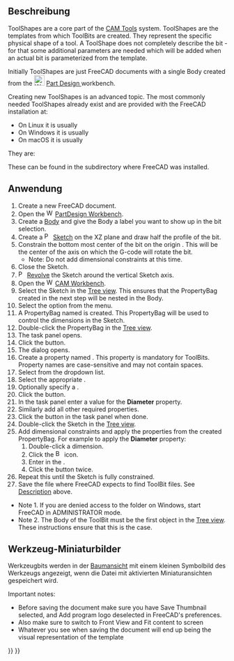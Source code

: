 <languages/>

{{Docnav
|[[CAM_Tools/de|Werkzeuge]]
|[[CAM_ToolBit/de|Werkzeugbit]]
|[[CAM_Workbench/de|CAM]]
|IconL=
|IconR=
|IconC=Workbench_CAM.svg
}}

{{TOCright}}

<span id="Description"></span>
==Beschreibung==

ToolShapes are a core part of the [[CAM_Tools|CAM Tools]] system. ToolShapes are the templates from which ToolBits are created. They represent the specific physical shape of a tool. A ToolShape does not completely describe the bit - for that some additional parameters are needed which will be added when an actual bit is parameterized from the template.

Initially ToolShapes are just FreeCAD documents with a single Body created from the [[Image:Workbench_PartDesign.svg|24px|link=PartDesign_Workbench]] [[PartDesign_Workbench|Part Design ]] workbench. 

Creating new ToolShapes is an advanced topic. The most commonly needed ToolShapes already exist and are provided with the FreeCAD installation at:

* On Linux it is usually {{incode|/usr/lib64/FreeCAD/Mod/CAM/Tools/Shape}}
* On Windows it is usually {{incode|C:\Program Files\FreeCAD\Mod\CAM\Tools\Shape}}
* On macOS it is usually {{incode|/Applications/FreeCAD.app/Contents/Resources/Mod/CAM/Tools/Shape}}

They are:
: {{FileName|ballend.fcstd}}
: {{FileName|bullnose.fcstd}}
: {{FileName|chamfer.fcstd}}
: {{FileName|drill.fcstd}}
: {{FileName|endmill.fcstd}}
: {{FileName|probe.fcstd}}
: {{FileName|slittingsaw.fcstd}}
: {{FileName|thread-mill.fcstd}}  
: {{FileName|v-bit.fcstd}}
      
These can be found in the {{FileName|Mod/CAM/Tools/Shape/}} subdirectory where FreeCAD was installed.

<span id="Usage"></span>
==Anwendung==

# Create a new FreeCAD document.
# Open the [[Image:Workbench_PartDesign.svg|16px]] [[PartDesign_Workbench|PartDesign Workbench]].
# Create a [[PartDesign_Body|Body]] and give the Body a label you want to show up in the bit selection.
# Create a [[Image:PartDesign_NewSketch.svg|16px]] [[PartDesign_NewSketch|Sketch]] on the XZ plane and draw half the profile of the bit.
# Constrain the bottom most center of the bit on the origin {{incode|(0,0)}}. This will be the center of the axis on which the G-code will rotate the bit.
#* Note: Do not add dimensional constraints at this time.
# Close the Sketch.
# [[Image:PartDesign_Revolution.svg|16px]] [[PartDesign_Revolution|Revolve]] the Sketch around the vertical Sketch axis.
# Open the [[Image:Workbench_CAM.svg|16px]] [[CAM_Workbench|CAM Workbench]].
# Select the Sketch in the [[Tree_view|Tree view]]. This ensures that the PropertyBag created in the next step will be nested in the Body.
# Select the {{MenuCommand|CAM → Utils → PropertyBag}} option from the menu.
# A PropertyBag named {{Value|Attributes}} is created. This PropertyBag will be used to control the dimensions in the Sketch.
# Double-click the PropertyBag in the [[Tree_view|Tree view]].
# The {{MenuCommand|Property Bag}} task panel opens.
# Click the {{Button|Add...}} button.
# The {{MenuCommand|Create Property}} dialog opens.
# Create a property named {{Value|Diameter}}. This property is mandatory for ToolBits. Property names are case-sensitive and may not contain spaces.
# Select {{Value|Shape}} from the {{MenuCommand|Group}} dropdown list.
# Select the appropriate {{MenuCommand|Type}}.
# Optionally specify a {{MenuCommand|ToolTip}}.
# Click the {{Button|OK}} button.
# In the {{MenuCommand|Property Bag}} task panel enter a value for the '''Diameter''' property.
# Similarly add all other required properties.
# Click the {{Button|OK}} button in the {{MenuCommand|Property Bag}} task panel when done.
# Double-click the Sketch in the [[Tree_view|Tree view]].
# Add dimensional constraints and apply the properties from the created PropertyBag. For example to apply the '''Diameter''' property:
## Double-click a dimension.
## Click the [[Image:Bound-expression.svg|16px]] icon.
## Enter {{Value|<<Attributes>>.Diameter}} in the {{MenuCommand|Formula editor}}.
## Click the {{Button|OK}} button twice.
# Repeat this until the Sketch is  fully constrained.
# Save the {{FileName|FCStd}} file where FreeCAD expects to find ToolBit files. See [[#Description|Description]] above.

* Note 1. If you are denied access to the folder on Windows, start FreeCAD in ADMINISTRATOR mode.
* Note 2. The Body of the ToolBit must be the first object in the [[Tree_view|Tree view]]. These instructions ensure that this is the case.

<span id="Tool_Thumbnail_Images"></span>
== Werkzeug-Miniaturbilder ==

Werkzeugbits werden in der [[Tree_view/de|Baumansicht]] mit einem kleinen Symbolbild des Werkzeugs angezeigt, wenn die Datei mit aktivierten Miniaturansichten gespeichert wird.

Important notes:
* Before saving the document make sure you have Save Thumbnail selected, and Add program logo deselected in FreeCAD's preferences.
* Also make sure to switch to Front View and Fit content to screen
* Whatever you see when saving the document will end up being the visual representation of the template


{{Docnav
|[[CAM_Tools/de|Werkzeuge]]
|[[CAM_ToolBit/de|Werkzeugbit]]
|[[CAM_Workbench/de|CAM]]
|IconL=
|IconR=
|IconC=Workbench_CAM.svg
}}

{{CAM_Tools_navi{{#translation:}}}}
{{Userdocnavi{{#translation:}}}}